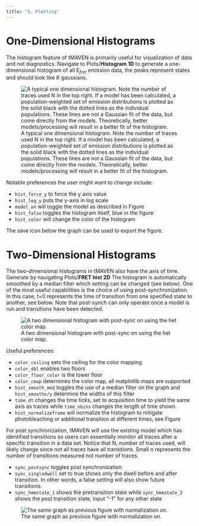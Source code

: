 ```yaml
---
title: "5. Plotting"
---
```


# One-Dimensional Histograms
The histogram feature of tMAVEN is primarily useful for visualization of data and not diagnostics. Navigate to Plots/**Histogram 1D** to generate a one-dimensional histogram of all E$_{fret}$ emission data, the peaks represent states and should look like *K* gaussians. 

![A typical one dimensional histogram. Note the number of traces used N in the top right. If a model has been calculated, a population-weighted set of emission distributions is plotted as the solid black with the dotted lines as the individual populations. These lines are not a Gaussian fit of the data, but come directly from the models. Theoretically, better models/processing will result in a better fit of the histogram.](images/1D\ Histofigure.png)

Notable preferences the user might want to change include:

* `hist_force_y` to force the y axis value
* `hist_log_y` puts the y-axis in log scale
* `model_on` will toggle the model as described in Figure
* `hist_false` toggles the histogram itself, blue in the figure
* `hist_color` will change the color of the histogram

The save icon below the graph can be used to export the figure. 

# Two-Dimensional Histograms
The two-dimensional histograms in tMAVEN also have the axis of time. Generate by navigating Plots/**FRET hist 2D** The histogram is automatically smoothed by a median  filter which setting can be changed (see below). One of the most useful capabilities is the choice of using post-synchronization. In this case, t=0 represents the time of transition from one specified state to another, see below. Note that post-synch can only operate once a model is run and transitions have been detected.


![A two dimensional histogram with post-sync on using the het color map.](images/2dHistoPostSyncFigure.png)


Useful preferences:


* `color_ceiling` sets the ceiling for the color mapping
* `color_dbl` enables two floors
* `color_floor_color` is the lower floor 
* `color_cmap` determines the color map, all matplotlib maps are supported
* `hist_smooth_med` toggles the use of a median filter on the graph and `hist_smoothx/y` determine the widths of this filter
* `time_dt` changes the time ticks, set to acquisition time to yield the same axis as traces while `time_nbins` changes the length of time shown. 
* `hist_normalizeframe` will normalize the histogram to mitigate photobleaching or additional transition at different times, see Figure

For post synchronization, tMAVEN will use the existing model which has identified transitions so users can essentially monitor all traces after a specific transition in a data set. Notice that N, number of traces used, will likely change since not all traces have all transitions. Small n represents the number of transitions measured not number of traces.

* `sync_postsync` toggles post synchronization
* `sync_singledwell` set to true shows only the dwell before and after transition. In other words, a false setting will also show future transitions. 
* `sync_hmmstate_1` shows the pretransition state while `sync_hmmstate_2` shows the post transition state, input "-1" for any other state


![The same graph as previous figure with normalization on.](images/NormalizedFigure.png)
